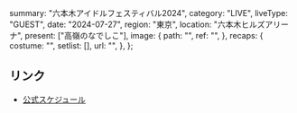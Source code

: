   summary: "六本木アイドルフェスティバル2024",
  category: "LIVE",
  liveType: "GUEST",
  date: "2024-07-27",
  region: "東京",
  location: "六本木ヒルズアリーナ",
  present: ["高嶺のなでしこ"],
  image: {
    path: "",
    ref: "",
  },
  recaps: {
    costume: "",
    setlist: [],
    url: "",
  },
};

## リンク

- [公式スケジュール](https://takanenonadeshiko.jp/?p=2255)
